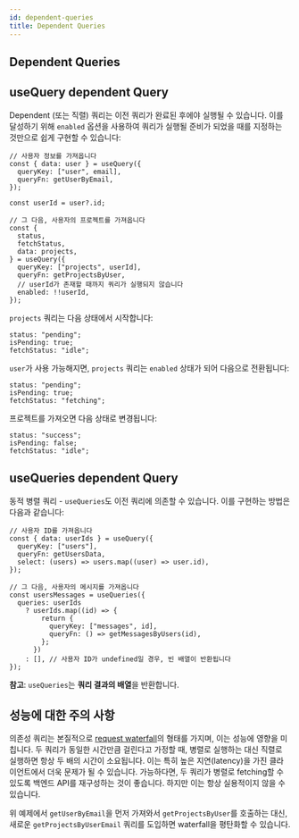 ```yaml
---
id: dependent-queries
title: Dependent Queries
---
```


## Dependent Queries

## useQuery dependent Query

Dependent (또는 직렬) 쿼리는 이전 쿼리가 완료된 후에야 실행될 수 있습니다. 이를 달성하기 위해 `enabled` 옵션을 사용하여 쿼리가 실행될 준비가 되었을 때를 지정하는 것만으로 쉽게 구현할 수 있습니다:

[//]: # "Example"

```tsx
// 사용자 정보를 가져옵니다
const { data: user } = useQuery({
  queryKey: ["user", email],
  queryFn: getUserByEmail,
});

const userId = user?.id;

// 그 다음, 사용자의 프로젝트를 가져옵니다
const {
  status,
  fetchStatus,
  data: projects,
} = useQuery({
  queryKey: ["projects", userId],
  queryFn: getProjectsByUser,
  // userId가 존재할 때까지 쿼리가 실행되지 않습니다
  enabled: !!userId,
});
```

[//]: # "Example"

`projects` 쿼리는 다음 상태에서 시작합니다:

```tsx
status: "pending";
isPending: true;
fetchStatus: "idle";
```

`user`가 사용 가능해지면, `projects` 쿼리는 `enabled` 상태가 되어 다음으로 전환됩니다:

```tsx
status: "pending";
isPending: true;
fetchStatus: "fetching";
```

프로젝트를 가져오면 다음 상태로 변경됩니다:

```tsx
status: "success";
isPending: false;
fetchStatus: "idle";
```

## useQueries dependent Query

동적 병렬 쿼리 - `useQueries`도 이전 쿼리에 의존할 수 있습니다. 이를 구현하는 방법은 다음과 같습니다:

[//]: # "Example2"

```tsx
// 사용자 ID를 가져옵니다
const { data: userIds } = useQuery({
  queryKey: ["users"],
  queryFn: getUsersData,
  select: (users) => users.map((user) => user.id),
});

// 그 다음, 사용자의 메시지를 가져옵니다
const usersMessages = useQueries({
  queries: userIds
    ? userIds.map((id) => {
        return {
          queryKey: ["messages", id],
          queryFn: () => getMessagesByUsers(id),
        };
      })
    : [], // 사용자 ID가 undefined일 경우, 빈 배열이 반환됩니다
});
```

[//]: # "Example2"

**참고**: `useQueries`는 **쿼리 결과의 배열**을 반환합니다.

## 성능에 대한 주의 사항

의존성 쿼리는 본질적으로 [request waterfall](../../../react/guides/request-waterfalls)의 형태를 가지며, 이는 성능에 영향을 미칩니다. 두 쿼리가 동일한 시간만큼 걸린다고 가정할 때, 병렬로 실행하는 대신 직렬로 실행하면 항상 두 배의 시간이 소요됩니다. 이는 특히 높은 지연(latency)을 가진 클라이언트에서 더욱 문제가 될 수 있습니다. 가능하다면, 두 쿼리가 병렬로 fetching할 수 있도록 백엔드 API를 재구성하는 것이 좋습니다. 하지만 이는 항상 실용적이지 않을 수 있습니다.

위 예제에서 `getUserByEmail`을 먼저 가져와서 `getProjectsByUser`를 호출하는 대신, 새로운 `getProjectsByUserEmail` 쿼리를 도입하면 waterfall을 평탄화할 수 있습니다.

